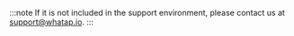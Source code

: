 :::note
If it is not included in the support environment, please contact us at support@whatap.io.
:::
